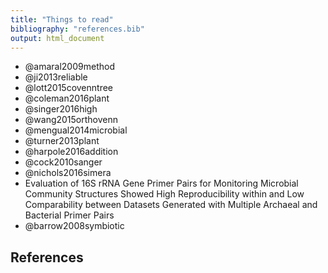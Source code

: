```yaml
---
title: "Things to read"
bibliography: "references.bib"
output: html_document
---
```


* @amaral2009method
* @ji2013reliable
* @lott2015covenntree
* @coleman2016plant
* @singer2016high
* @wang2015orthovenn
* @mengual2014microbial
* @turner2013plant
* @harpole2016addition
* @cock2010sanger
* @nichols2016simera
* Evaluation of 16S rRNA Gene Primer Pairs for Monitoring Microbial Community Structures Showed High Reproducibility within and Low Comparability between Datasets Generated with Multiple Archaeal and Bacterial Primer Pairs
* @barrow2008symbiotic

## References